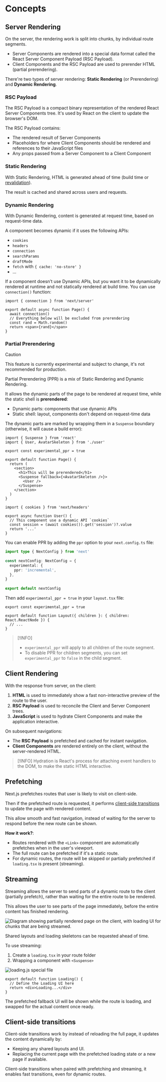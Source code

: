 # Concepts

## Server Rendering

On the server, the rendering work is split into chunks, by individual route segments.

- Server Components are rendered into a special data format called the React Server Component Payload (RSC Payload).
- Client Components and the RSC Payload are used to prerender HTML (partial prerendering).

There're two types of server rendering: **Static Rendering** (or Prerendering) and **Dynamic Rendering**.


### RSC Payload

The RSC Payload is a compact binary representation of the rendered React Server Components tree. It's used by React on the client to update the browser's DOM.

The RSC Payload contains:
- The rendered result of Server Components
- Placeholders for where Client Components should be rendered and references to their JavaScript files
- Any props passed from a Server Component to a Client Component


### Static Rendering

With Static Rendering, HTML is generated ahead of time (build time or [revalidation](https://nextjs.org/docs/app/guides/incremental-static-regeneration)).

The result is cached and shared across users and requests.


### Dynamic Rendering

With Dynamic Rendering, content is generated at request time, based on request-time data.

A component becomes dynamic if it uses the following APIs:

- `cookies`
- `headers`
- `connection`
- `searchParams`
- `draftMode`
- `fetch` with `{ cache: 'no-store' }`
- ...

If a component doesn’t use Dynamic APIs, but you want it to be dynamically rendered at runtime and not statically rendered at build time. You can use `connection()` function:

```tsx title="app/page.tsx"
import { connection } from 'next/server'
 
export default async function Page() {
  await connection()
  // Everything below will be excluded from prerendering
  const rand = Math.random()
  return <span>{rand}</span>
}
```


### Partial Prerendering

> [!CAUTION]
> This feature is currently experimental and subject to change, it's not recommended for production.

Partial Prerendering (PPR) is a mix of Static Rendering and Dynamic Rendering.

It allows the dynamic parts of the page to be rendered at request time, while the static shell is **prerendered**:
- Dynamic parts: components that use dynamic APIs
- Static shell: layout, components don't depend on request-time data

The dynamic parts are marked by wrapping them in a `Suspense` boundary (otherwise, it will cause a build error):

```tsx title="app/page.tsx"
import { Suspense } from 'react'
import { User, AvatarSkeleton } from './user'
 
export const experimental_ppr = true
 
export default function Page() {
  return (
    <section>
      <h1>This will be prerendered</h1>
      <Suspense fallback={<AvatarSkeleton />}>
        <User />
      </Suspense>
    </section>
  )
}
```

```tsx title="app/user.tsx"
import { cookies } from 'next/headers'
 
export async function User() {
  // This component use a dynamic API `cookies`
  const session = (await cookies()).get('session')?.value
  return '...'
}
```

You can enable PPR by adding the `ppr` option to your `next.config.ts` file:

```ts title="next.config.ts"
import type { NextConfig } from 'next'
 
const nextConfig: NextConfig = {
  experimental: {
    ppr: 'incremental',
  },
}
 
export default nextConfig
```

Then add `experimental_ppr = true` in your `layout.tsx` file:

```tsx title="app/dashboard/layout.tsx"
export const experimental_ppr = true

export default function Layout({ children }: { children: React.ReactNode }) {
  // ...
}
```

> [!INFO]
> * `experimental_ppr` will apply to all children of the route segment.
> * To disable PPR for children segments, you can set `experimental_ppr` to `false` in the child segment.


## Client Rendering

With the response from server, on the client:

1. **HTML** is used to immediately show a fast non-interactive preview of the route to the user.
2. **RSC Payload** is used to reconcile the Client and Server Component trees.
3. **JavaScript** is used to hydrate Client Components and make the application interactive.

On subsequent navigations:

- The **RSC Payload** is prefetched and cached for instant navigation.
- **Client Components** are rendered entirely on the client, without the server-rendered HTML.

> [!INFO]
> Hydration is React's process for attaching event handlers to the DOM, to make the static HTML interactive.


## Prefetching

Next.js prefetches routes that user is likely to visit on client-side.

Then if the prefetched route is requested, it performs [client-side transitions](#client-side-transitions) to update the page with rendered content.

This allow smooth and fast navigation, instead of waiting for the server to respond before the new route can be shown.

**How it work?**:
- Routes rendered with the `<Link>` component are automatically prefetches when in the user's viewport.
- The full route can be prefetched if it's a static route.
- For dynamic routes, the route will be skipped or partially prefetched if `loading.tsx` is present (streaming).


## Streaming

Streaming allows the server to send parts of a dynamic route to the client (partially prefetch), rather than waiting for the entire route to be rendered.

This allows the user to see parts of the page immediately, before the entire content has finished rendering.

![Diagram showing partially rendered page on the client, with loading UI for chunks that are being streamed.](https://h8DxKfmAPhn8O0p3.public.blob.vercel-storage.com/docs/light/server-rendering-with-streaming.png)

Shared layouts and loading skeletons can be requested ahead of time.

To use streaming:
1. Create a `loading.tsx` in your route folder
2. Wrapping a component with `<Suspense>`

![loading.js special file](https://h8DxKfmAPhn8O0p3.public.blob.vercel-storage.com/docs/light/loading-special-file.png)

```tsx title="app/dashboard/loading.js"
export default function Loading() {
  // Define the Loading UI here
  return <div>Loading...</div>
}
```

The prefetched fallback UI will be shown while the route is loading, and swapped for the actual content once ready.


## Client-side transitions

Client-side transitions work by instead of reloading the full page, it updates the content dynamically by:

- Keeping any shared layouts and UI.
- Replacing the current page with the prefetched loading state or a new page if available.

Client-side transitions when paired with prefetching and streaming, it enables fast transitions, even for dynamic routes.
